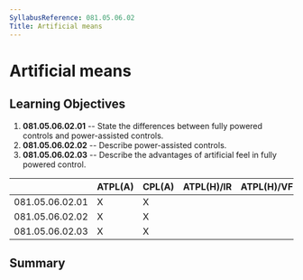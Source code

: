 ```yaml
---
SyllabusReference: 081.05.06.02
Title: Artificial means
---
```


# Artificial means

## Learning Objectives

1.  **081.05.06.02.01** -- State the differences between fully powered controls
    and power-assisted controls.
2.  **081.05.06.02.02** -- Describe power-assisted controls.
3.  **081.05.06.02.03** -- Describe the advantages of artificial feel in fully
    powered control.

|                 | ATPL(A) | CPL(A) | ATPL(H)/IR | ATPL(H)/VFR | CPL(H) | IR  | CBIR(A) |
| --------------- | ------- | ------ | ---------- | ----------- | ------ | --- | ------- |
| 081.05.06.02.01 | X       | X      |            |             |        |     |         |
| 081.05.06.02.02 | X       | X      |            |             |        |     |         |
| 081.05.06.02.03 | X       | X      |            |             |        |     |         |

## Summary
